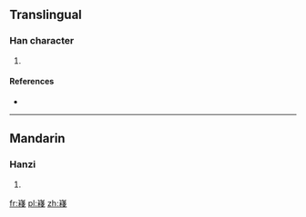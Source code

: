 ==Translingual==

===Han character===
{{Han char|rn=46|rad=山|as=12|sn=15|four=|canj=山木戈戈 (UDII)|ids=⿱[[山]][[棧]]}}

# {{defn|Han|sort=山12}}

====References====
* {{Han ref|kx=0319.440|dkj=08476|dj=0620.030|hdz=10796.150|uh=5D98|ud=23960}}

----

==Mandarin==

===Hanzi===
{{cmn-hanzi|pin=[[zhàn]] ([[zhan4]])|wg=chan<sup>4</sup>}}

# {{defn|lang=cmn|sort=山12}}

[[fr:嶘]]
[[pl:嶘]]
[[zh:嶘]]